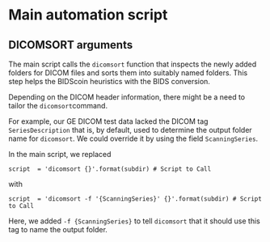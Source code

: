 # Main automation script

## DICOMSORT arguments

The main script calls the `dicomsort` function that inspects the newly added folders for DICOM files and sorts them into suitably named folders. This step helps the BIDScoin heuristics with the BIDS conversion.

Depending on the DICOM header information, there might be a need to tailor the `dicomsort`command.

For example, our GE DICOM test data lacked the DICOM tag `SeriesDescription` that is, by default, used to determine the output folder name for `dicomsort`. We could override it by using the field `ScanningSeries`. 

In the main script, we replaced

```
script  = 'dicomsort {}'.format(subdir) # Script to Call
```

with

```
script  = 'dicomsort -f '{ScanningSeries}' {}'.format(subdir) # Script to Call
```
Here, we added `-f {ScanningSeries}` to tell `dicomsort` that it should use this tag to name the output folder.

#### 
